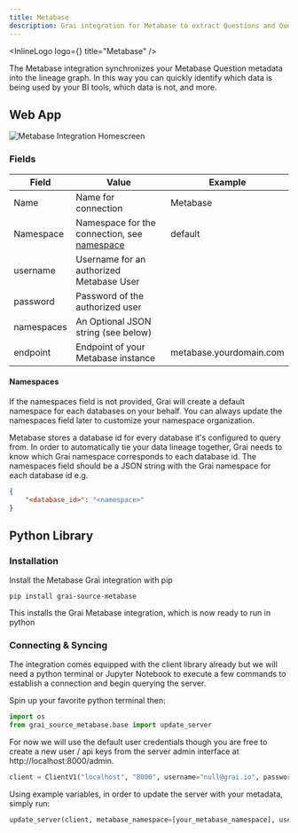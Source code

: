 ```yaml
---
title: Metabase
description: Grai integration for Metabase to extract Questions and Queries bringing data intelligence into your data observability stack.
---
```



<InlineLogo logo={<MetabaseIcon />} title="Metabase" />

The Metabase integration synchronizes your Metabase Question metadata into the lineage graph.
In this way you can quickly identify which data is being used by your BI tools, which data is not, and more.

## Web App

<Image
  src="/images/docs/core/integrations/metabase.png"
  height={600}
  width={1200}
  alt="Metabase Integration Homescreen"
/>

### Fields

| Field           | Value                                                              | Example  |
| --------------- | ------------------------------------------------------------------ | -------- |
| Name            | Name for connection                                                | Metabase |
| Namespace       | Namespace for the connection, see [namespace](/concepts/namespace) | default  |
| username        | Username for an authorized Metabase User                           |          |
| password        | Password of the authorized user                                    |          |
| namespaces      | An Optional JSON string (see below)                                |          |
| endpoint        | Endpoint of your Metabase instance                        | metabase.yourdomain.com          |

#### Namespaces

<Callout type="info" emoji="ℹ️">
  If the namespaces field is not provided, Grai will create a default namespace for each databases on your behalf.
  You can always update the namespaces field later to customize your namespace organization.
</Callout>

Metabase stores a database id for every database it's configured to query from.
In order to automatically tie your data lineage together, Grai needs to know which Grai namespace corresponds to each database id.
The namespaces field should be a JSON string with the Grai namespace for each database id e.g.

```json
{
    "<database_id>": "<namespace>"
}
```


## Python Library

### Installation

Install the Metabase Grai integration with pip

```shell copy
pip install grai-source-metabase
```

This installs the Grai Metabase integration, which is now ready to run in python

### Connecting & Syncing

The integration comes equipped with the client library already but we will need a python terminal or Jupyter Notebook to execute a few commands to establish a connection and begin querying the server.

Spin up your favorite python terminal then:

```python copy
import os
from grai_source_metabase.base import update_server
```

For now we will use the default user credentials though you are free to create a new user / api keys from the server admin interface at http://localhost:8000/admin.

```python copy
client = ClientV1("localhost", "8000", username="null@grai.io", password="super_secret")
```

Using example variables, in order to update the server with your metadata, simply run:

```python copy
update_server(client, metabase_namespace=[your_metabase_namespace], username=[your_username], password=[your_password], endpoint=[your_endpoint])
```
